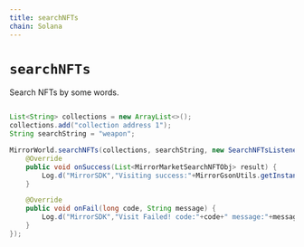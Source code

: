 ```yaml
---
title: searchNFTs
chain: Solana
---
```


# `searchNFTs`
Search NFTs by some words.

```java

List<String> collections = new ArrayList<>();
collections.add("collection address 1");
String searchString = "weapon";

MirrorWorld.searchNFTs(collections, searchString, new SearchNFTsListener() {
    @Override
    public void onSuccess(List<MirrorMarketSearchNFTObj> result) {
        Log.d("MirrorSDK","Visiting success:"+MirrorGsonUtils.getInstance().toJson(result));
    }

    @Override
    public void onFail(long code, String message) {
        Log.d("MirrorSDK","Visit Failed! code:"+code+" message:"+message);
    }
});
```
